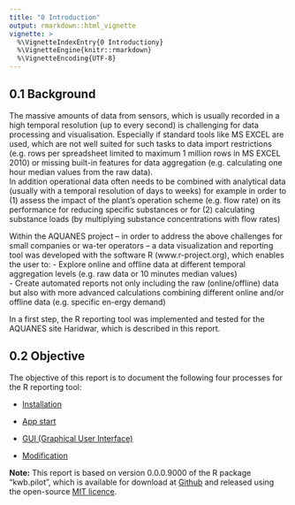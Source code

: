 ```yaml
---
title: "0 Introduction"
output: rmarkdown::html_vignette
vignette: >
  %\VignetteIndexEntry{0 Introductiony}
  %\VignetteEngine{knitr::rmarkdown}
  %\VignetteEncoding{UTF-8}
---
```



## 0.1	Background
The massive amounts of data from sensors, which is usually recorded in a high 
temporal resolution (up to every second) is challenging for data processing and 
visualisation. Especially if standard tools like MS EXCEL are used, which are 
not well suited for such tasks to data import restrictions (e.g. rows per 
spreadsheet limited to maximum 1 million rows in MS EXCEL 2010) or missing 
built-in features for data aggregation (e.g. calculating one hour median values 
from the raw data).  
In addition operational data often needs to be combined with analytical data 
(usually with a temporal resolution of days to weeks) for example in order to 
(1) assess the impact of the plant’s operation scheme (e.g. flow rate) on its 
performance for reducing specific substances or for (2) calculating substance 
loads (by multiplying substance concentrations with flow rates)

Within the AQUANES project – in order to address the above challenges for small 
companies or wa-ter operators – a data visualization and reporting tool was 
developed with the software R (www.r-project.org), which enables the user to: 
-	Explore online and offline data at different temporal aggregation levels 
(e.g. raw data or 10 minutes median values)  
-	Create automated reports not only including the raw (online/offline) data 
but also with more advanced calculations combining different online and/or 
offline data (e.g. specific en-ergy demand) 

In a first step, the R reporting tool was implemented and tested for the 
AQUANES site Haridwar, which is described in this report. 

## 0.2	Objective
The objective of this report is to document the following four processes for 
the R reporting tool:

-	[Installation](A1_installation.html)

- [App start](A2_app_start.html)

-	[GUI (Graphical User Interface)](A3_0_gui_overview.html) 

-	[Modification](A4_modify.html) 


**Note:**
This report is based on version 0.0.0.9000 of the R package “kwb.pilot”, which 
is available for download at [Github](https://github.com/KWB-R/kwb.pilot) and released 
using the open-source [MIT licence](https://opensource.org/licenses/MIT).
